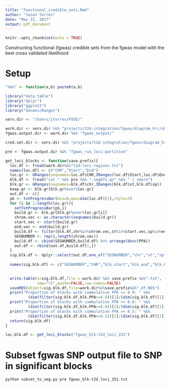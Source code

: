 ```yaml
---
title: "functional_credible_sets.Rmd"
author: "Jason Torres"
date: "May 22, 2017"
output: pdf_document
---
```


```r
knitr::opts_chunk$set(echo = TRUE)
```


Constructing functional (fgwas) credible sets from the fgwas model with the best cross validated likelihood 

# Setup 

```r

"%&%" <- function(a,b) paste0(a,b)

library("data.table")
library("dplyr")
library("ggplot2")
library("GenomicRanges")

serv.dir <- "/Users/jtorres/FUSE/"

work.dir <- serv.dir %&% "projects/t2d-integration/fgwas/diagram_hrc/ukbb-diamante-euro-manuscript/"
fgwas.output.dir <- work.dir %&% "fgwas_output/"

cred.set.dir <- serv.dir %&% "projects/t2d-integration/fgwas/diagram_hrc/ukbb-diamante-euro-manuscript/credible_sets/"

pre <- fgwas.output.dir %&% "fgwas_run_loci-partition"  

```


```r


get_loci_blocks <- function(save.prefix){
  loc.df <- fread(work.dir%&%"t2d-loci-regions.txt")
  names(loc.df) <- c("CHR","Start","End")
  loc.gr <- GRanges(seqnames=loc.df$CHR,IRanges(loc.df$Start,loc.df$End))
  blk.df <- fread("cat " %&% pre %&% ".segbfs.gz" %&% " | zmore")
  blk.gr <- GRanges(seqnames=blk.df$chr,IRanges(blk.df$st,blk.df$sp))
  keep.gr <- blk.gr[blk.gr%over%loc.gr]
  out.df <- c()
  pb <- txtProgressBar(min=0,max=dim(loc.df)[1],style=3)
  for (i in 1:length(loc.gr)){
    setTxtProgressBar(pb,i)
    build.gr <- blk.gr[blk.gr%over%loc.gr[i]]
    chrom.vec <- as.character(seqnames(build.gr))
    start.vec <- start(build.gr)
    end.vec <- end(build.gr)
    build.df <- filter(blk.df,chr%in%chrom.vec,st%in%start.vec,sp%in%end.vec)
    SEGNUMBER <- rep(i,length(chrom.vec))
    build.df <- cbind(SEGNUMBER,build.df) %>% arrange(desc(PPA))
    out.df <- rbind(out.df,build.df[1,])
  }
  sig.blk.df <- dplyr::select(out.df,one_of("SEGNUMBER","chr","st","sp","PPA","NSNP"))
  
  names(sig.blk.df) <- c("SEGNUMBER","CHR","blk.start","blk.end","blk.PPA","blk.NSNP")

  
  write.table(x=sig.blk.df,file = work.dir %&% save.prefix %&%".txt", 
              sep="\t",quote=FALSE,row.names=FALSE)
  saveRDS(object=sig.blk.df,file=work.dir%&%save.prefix%&%".df.RDS")
  print("Proportion of blocks with cummulative PPA >= 0.9: " %&% 
          (dim(filter(sig.blk.df,blk.PPA>=0.9))[1]/(dim(sig.blk.df)[1])))
  print("Proportion of blocks with cummulative PPA >= 0.8: " %&% 
          (dim(filter(sig.blk.df,blk.PPA>=0.8))[1]/(dim(sig.blk.df)[1])))
  print("Proportion of blocks with cummulative PPA >= 0.5: " %&% 
          (dim(filter(sig.blk.df,blk.PPA>=0.5))[1]/(dim(sig.blk.df)[1])))
  return(sig.blk.df)
}

loc.blk.df <- get_loci_blocks("fgwas_blk-t2d_loci_151")

```


# Subset fgwas SNP output file to SNP in significant blocks 


```bash

python subset_to_seg.py pre fgwas_blk-t2d_loci_151.txt

```


